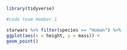 ```r
library(tidyverse)
```

```r
#code team member 1
```

```r
starwars %>% filter(species == "Human") %>% 
ggplot(aes(x = height, y = mass)) +
geom_point()
```